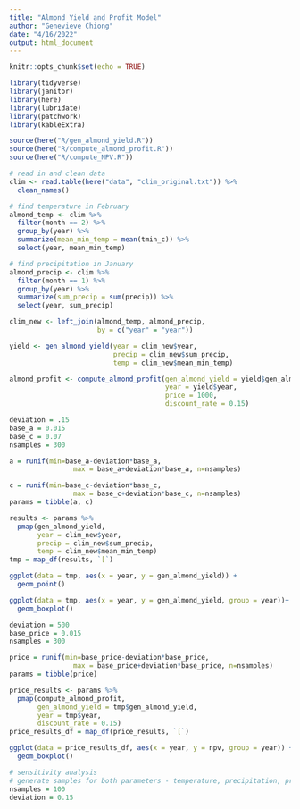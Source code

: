 ```yaml
---
title: "Almond Yield and Profit Model"
author: "Genevieve Chiong"
date: "4/16/2022"
output: html_document
---
```


```r
knitr::opts_chunk$set(echo = TRUE)

library(tidyverse)
library(janitor)
library(here)
library(lubridate)
library(patchwork)
library(kableExtra)

source(here("R/gen_almond_yield.R"))
source(here("R/compute_almond_profit.R"))
source(here("R/compute_NPV.R"))
```

```r
# read in and clean data 
clim <- read.table(here("data", "clim_original.txt")) %>% 
  clean_names() 

# find temperature in February
almond_temp <- clim %>% 
  filter(month == 2) %>% 
  group_by(year) %>% 
  summarize(mean_min_temp = mean(tmin_c)) %>% 
  select(year, mean_min_temp)

# find precipitation in January
almond_precip <- clim %>% 
  filter(month == 1) %>% 
  group_by(year) %>% 
  summarize(sum_precip = sum(precip)) %>% 
  select(year, sum_precip)

clim_new <- left_join(almond_temp, almond_precip,
                      by = c("year" = "year"))
```


```r
yield <- gen_almond_yield(year = clim_new$year, 
                          precip = clim_new$sum_precip,
                          temp = clim_new$mean_min_temp)
```


```r
almond_profit <- compute_almond_profit(gen_almond_yield = yield$gen_almond_yield,
                                       year = yield$year,
                                       price = 1000,
                                       discount_rate = 0.15)
```

```r
deviation = .15
base_a = 0.015
base_c = 0.07
nsamples = 300

a = runif(min=base_a-deviation*base_a,
                max = base_a+deviation*base_a, n=nsamples)

c = runif(min=base_c-deviation*base_c,
                max = base_c+deviation*base_c, n=nsamples)
params = tibble(a, c)

results <- params %>% 
  pmap(gen_almond_yield, 
       year = clim_new$year,
       precip = clim_new$sum_precip,
       temp = clim_new$mean_min_temp)
tmp = map_df(results, `[`)
```

```r
ggplot(data = tmp, aes(x = year, y = gen_almond_yield)) +
  geom_point()
```

```r
ggplot(data = tmp, aes(x = year, y = gen_almond_yield, group = year))+
  geom_boxplot()
```

 
```r
deviation = 500
base_price = 0.015
nsamples = 300

price = runif(min=base_price-deviation*base_price,
                max = base_price+deviation*base_price, n=nsamples)
params = tibble(price)

price_results <- params %>% 
  pmap(compute_almond_profit, 
       gen_almond_yield = tmp$gen_almond_yield,
       year = tmp$year,
       discount_rate = 0.15)
price_results_df = map_df(price_results, `[`)
```

```r
ggplot(data = price_results_df, aes(x = year, y = npv, group = year)) +
  geom_boxplot()
```




```r
# sensitivity analysis 
# generate samples for both parameters - temperature, precipitation, price? 
nsamples = 100
deviation = 0.15

```







